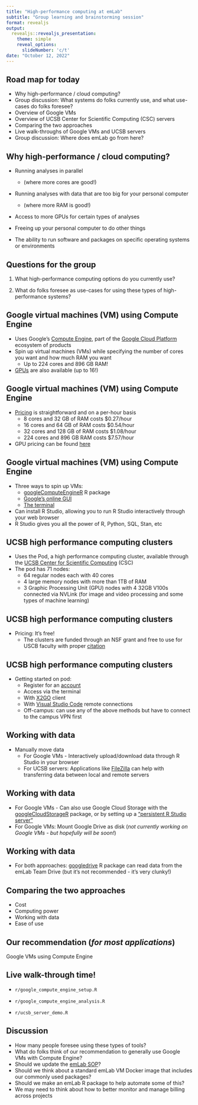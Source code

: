```yaml
---
title: "High-performance computing at emLab"
subtitle: "Group learning and brainstorming session"
format: revealjs
output:
  revealjs::revealjs_presentation:
    theme: simple
    reveal_options:
      slideNumber: 'c/t'
date: "October 12, 2022"
---
```


## Road map for today

- Why high-performance / cloud computing?
- Group discussion: What systems do folks currently use, and what use-cases do folks foresee?
- Overview of Google VMs
- Overview of UCSB Center for Scientific Computing (CSC) servers
- Comparing the two approaches
- Live walk-throughs of Google VMs and UCSB servers
- Group discussion: Where does emLab go from here?

## Why high-performance / cloud computing?

- Running analyses in parallel 
  + (where more cores are good!)   

- Running analyses with data that are too big for your personal computer 
  + (where more RAM is good!)  
  
- Access to more GPUs for certain types of analyses
  
- Freeing up your personal computer to do other things  

- The ability to run software and packages on specific operating systems or environments 

## Questions for the group

1. What high-performance computing options do you currently use?

2. What do folks foresee as use-cases for using these types of high-performance systems?

## Google virtual machines (VM) using Compute Engine  

- Uses Google's [Compute Engine](https://cloud.google.com/compute), part of the [Google Cloud Platform](https://cloud.google.com) ecosystem of products  
- Spin up virtual machines (VMs) while specifying the number of cores you want and how much RAM you want  
  + Up to 224 cores and 896 GB RAM!
- [GPUs](https://cloud.google.com/compute/docs/gpus) are also available (up to 16!)

## Google virtual machines (VM) using Compute Engine  

- [Pricing](https://cloud.google.com/compute/vm-instance-pricing) is straightforward and on a per-hour basis  
  + 8 cores and 32 GB of RAM costs \$0.27/hour
  + 16 cores and 64 GB of RAM costs \$0.54/hour
  + 32 cores and 128 GB of RAM costs \$1.08/hour
  + 224 cores and 896 GB RAM costs \$7.57/hour
- GPU pricing can be found [here](https://cloud.google.com/compute/gpus-pricing)

## Google virtual machines (VM) using Compute Engine  

- Three ways to spin up VMs: 
  + [googleComputeEngineR](https://cloudyr.github.io/googleComputeEngineR/) R package
  + [Google's online GUI](https://console.cloud.google.com/compute)  
  + [The terminal](https://grantmcdermott.com/ds4e/gce-i.html)  
- Can install R Studio, allowing you to run R Studio interactively through your web browser
- R Studio gives you all the power of R, Python, SQL, Stan, etc


## UCSB high performance computing clusters
- Uses the Pod, a high performance computing cluster, available through the [UCSB Center for Scientific Computing](https://csc.cnsi.ucsb.edu/) (CSC)  
- The pod has 71 nodes:  
  + 64 regular nodes each with 40 cores  
  + 4 large memory nodes with more than 1TB of RAM  
  + 3 Graphic Processing Unit (GPU) nodes with 4 32GB V100s connected via NVLink (for image and video processing and some types of machine learning)
  
## UCSB high performance computing clusters

- Pricing: It's free! 
  + The clusters are funded through an NSF grant and free to use for USCB faculty with proper [citation](https://csc.cnsi.ucsb.edu/publications)  

## UCSB high performance computing clusters

- Getting started on pod:  
  + Register for an [account](https://csc.cnsi.ucsb.edu/forms/user-account)   
  + Access via the terminal    
  + With [X2GO](https://csc.cnsi.ucsb.edu/docs/using-x2go-gui-login-knot-or-pod) client   
  + With [Visual Studio Code](https://code.visualstudio.com/) remote connections    
  + Off-campus: can use any of the above methods but have to connect to the campus VPN first  
  
## Working with data

- Manually move data   
  + For Google VMs - Interactively upload/download data through R Studio in your browser
  + For UCSB servers: Applications like [FileZilla](https://filezilla-project.org/) can help with transferring data between local and remote servers 
  
## Working with data

- For Google VMs - Can also use Google Cloud Storage with the [googleCloudStorageR](https://code.markedmondson.me/googleCloudStorageR/) package, or by setting up a ["persistent R Studio server"](https://cloudyr.github.io/googleComputeEngineR/articles/persistent-rstudio.html)
- For Google VMs: Mount Google Drive as disk (*not currently working on Google VMs - but hopefully will be soon!*) 

## Working with data

- For both approaches: [googledrive](https://googledrive.tidyverse.org/index.html) R package can read data from the emLab Team Drive (but it's not recommended - it's very clunky!)


## Comparing the two approaches

- Cost
- Computing power
- Working with data 
- Ease of use


## Our recommendation (*for most applications*)

Google VMs using Compute Engine

## Live walk-through time!

- `r/google_compute_engine_setup.R`

- `r/google_compute_engine_analysis.R`

- `r/ucsb_server_demo.R`

## Discussion

- How many people foresee using these types of tools? 
- What do folks think of our recommendation to generally use Google VMs with Compute Engine?
- Should we update the [emLab SOP](https://emlab-ucsb.github.io/SOP/5-high-performance-computing.html)?
- Should we think about a standard emLab VM Docker image that includes our commonly used packages?
- Should we make an emLab R package to help automate some of this?
- We may need to think about how to better monitor and manage billing across projects
